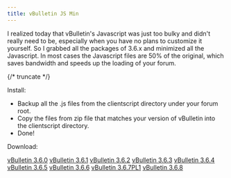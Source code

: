 ```yaml
---
title: vBulletin JS Min
---
```

I realized today that vBulletin's Javascript was just too bulky and didn't really need to be, especially when you have no plans to customize it yourself. So I grabbed all the packages of 3.6.x and minimized all the Javascript. In most cases the Javascript files are 50% of the original, which saves bandwidth and speeds up the loading of your forum.

{/* truncate */}

Install:  

- Backup all the .js files from the clientscript directory under your forum root.
- Copy the files from zip file that matches your version of vBulletin into the clientscript directory.
- Done!

Download:  

[vBulletin 3.6.0](pathname:///downloads/clientscript_3.6.0_min.zip)
[vBulletin 3.6.1](pathname:///downloads/clientscript_3.6.1_min.zip)
[vBulletin 3.6.2](pathname:///downloads/clientscript_3.6.2_min.zip)
[vBulletin 3.6.3](pathname:///downloads/clientscript_3.6.3_min.zip)
[vBulletin 3.6.4](pathname:///downloads/clientscript_3.6.4_min.zip)
[vBulletin 3.6.5](pathname:///downloads/clientscript_3.6.5_min.zip)
[vBulletin 3.6.6](pathname:///downloads/clientscript_3.6.6_min.zip)
[vBulletin 3.6.7PL1](pathname:///downloads/clientscript_3.6.7PL1_min.zip)
[vBulletin 3.6.8](pathname:///downloads/clientscript_3.6.8_min.zip)

